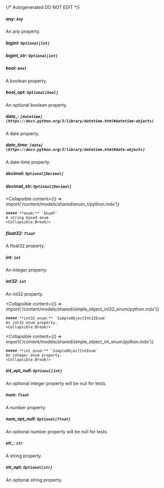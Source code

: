 {/* Autogenerated DO NOT EDIT  */}

##### **any:** `Any`
An any property.

##### **bigint:** `Optional[int]`

##### **bigint_str:** `Optional[int]`

##### **bool:** `bool`
A boolean property.

##### **bool_opt:** `Optional[bool]`
An optional boolean property.

##### **date_:** `[datetime](https://docs.python.org/3/library/datetime.html#datetime-objects)`
A date property.

##### **date_time:** `[date](https://docs.python.org/3/library/datetime.html#date-objects)`
A date-time property.

##### **decimal:** `Optional[Decimal]`

##### **decimal_str:** `Optional[Decimal]`

<Collapsible
    content={() => import('/content/models/shared/enum_t/python.mdx')}
>
    ##### **enum:** `EnumT`
    A string based enum
    <Collapsible.Break/>
</Collapsible>

##### **float32:** `float`
A float32 property.

##### **int:** `int`
An integer property.

##### **int32:** `int`
An int32 property.

<Collapsible
    content={() => import('/content/models/shared/simple_object_int32_enum/python.mdx')}
>
    ##### **int32_enum:** `SimpleObjectInt32Enum`
    An int32 enum property.
    <Collapsible.Break/>
</Collapsible>

<Collapsible
    content={() => import('/content/models/shared/simple_object_int_enum/python.mdx')}
>
    ##### **int_enum:** `SimpleObjectIntEnum`
    An integer enum property.
    <Collapsible.Break/>
</Collapsible>

##### **int_opt_null:** `Optional[int]`
An optional integer property will be null for tests.

##### **num:** `float`
A number property.

##### **num_opt_null:** `Optional[float]`
An optional number property will be null for tests.

##### **str_:** `str`
A string property.

##### **str_opt:** `Optional[str]`
An optional string property.

